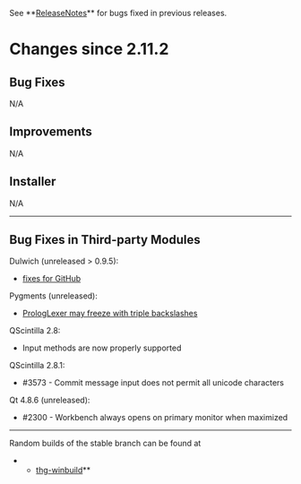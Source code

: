 ﻿See **[[ReleaseNotes]]** for bugs fixed in previous releases.

= Changes since 2.11.2 =

== Bug Fixes ==

N/A

== Improvements ==

N/A

== Installer ==

N/A

----

== Bug Fixes in Third-party Modules ==

Dulwich (unreleased > 0.9.5):
* [[https://groups.google.com/d/msg/thg-dev/lq3xlrOh19Y/Ni3y9v1gafwJ|fixes for GitHub]]

Pygments (unreleased):
* [[https://bitbucket.org/birkenfeld/pygments-main/issue/891/|PrologLexer may freeze with triple backslashes]]

QScintilla 2.8:
* Input methods are now properly supported

QScintilla 2.8.1:
* #3573 - Commit message input does not permit all unicode characters

Qt 4.8.6 (unreleased):
* #2300 - Workbench always opens on primary monitor when maximized

----

Random builds of the stable branch can be found at
**[[http://bitbucket.org/tortoisehg/thg-winbuild/downloads/|thg-winbuild]]**